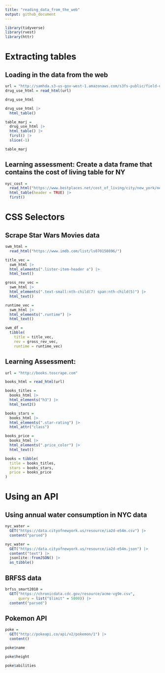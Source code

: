 ```yaml
---
title: "reading_data_from_the_web"
output: github_document
---
```


```r
library(tidyverse)
library(rvest)
library(httr)
```

# Extracting tables

## Loading in the data from the web

```r
url = "http://samhda.s3-us-gov-west-1.amazonaws.com/s3fs-public/field-uploads/2k15StateFiles/NSDUHsaeShortTermCHG2015.htm"
drug_use_html = read_html(url)

drug_use_html
```

```r
drug_use_html |>
  html_table()
```

```r
table_marj = 
  drug_use_html |> 
  html_table() |> 
  first() |> 
  slice(-1)

table_marj
```

## Learning assessment: Create a data frame that contains the cost of living table for NY

```r
nyc_cost = 
  read_html("https://www.bestplaces.net/cost_of_living/city/new_york/new_york") |>
  html_table(header = TRUE) |>
  first()
```

# CSS Selectors

## Scrape Star Wars Movies data

```r
swm_html = 
  read_html("https://www.imdb.com/list/ls070150896/")
```

```r
title_vec = 
  swm_html |>
  html_elements(".lister-item-header a") |>
  html_text()

gross_rev_vec = 
  swm_html |>
  html_elements(".text-small:nth-child(7) span:nth-child(5)") |>
  html_text()

runtime_vec = 
  swm_html |>
  html_elements(".runtime") |>
  html_text()

swm_df = 
  tibble(
    title = title_vec,
    rev = gross_rev_vec,
    runtime = runtime_vec)
```

## Learning Assessment:

```r
url = "http://books.toscrape.com"

books_html = read_html(url)

books_titles = 
  books_html |>
  html_elements("h3") |>
  html_text2()

books_stars = 
  books_html |>
  html_elements(".star-rating") |>
  html_attr("class")

books_price = 
  books_html |>
  html_elements(".price_color") |>
  html_text()

books = tibble(
  title = books_titles,
  stars = books_stars,
  price = books_price
)
```

# Using an API

## Using annual water consumption in NYC data

```r
nyc_water = 
  GET("https://data.cityofnewyork.us/resource/ia2d-e54m.csv") |> 
  content("parsed")
```

```r
nyc_water = 
  GET("https://data.cityofnewyork.us/resource/ia2d-e54m.json") |> 
  content("text") |>
  jsonlite::fromJSON() |>
  as_tibble()
```

## BRFSS data

```r
brfss_smart2010 = 
  GET("https://chronicdata.cdc.gov/resource/acme-vg9e.csv",
      query = list("$limit" = 5000)) |> 
  content("parsed")
```

## Pokemon API

```r
poke = 
  GET("http://pokeapi.co/api/v2/pokemon/1") |>
  content()

poke$name

poke$height

poke$abilities
```
